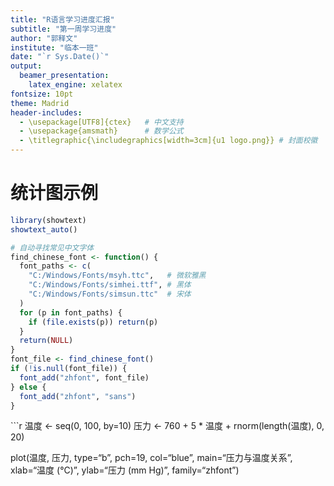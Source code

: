 ```yaml
---
title: "R语言学习进度汇报"
subtitle: "第一周学习进度"
author: "郭释文"
institute: "临本一班"
date: "`r Sys.Date()`"
output: 
  beamer_presentation:
    latex_engine: xelatex
fontsize: 10pt
theme: Madrid
header-includes:
  - \usepackage[UTF8]{ctex}   # 中文支持
  - \usepackage{amsmath}      # 数学公式
  - \titlegraphic{\includegraphics[width=3cm]{u1 logo.png}} # 封面校徽
---
```


# 统计图示例

```r
library(showtext)
showtext_auto()

# 自动寻找常见中文字体
find_chinese_font <- function() {
  font_paths <- c(
    "C:/Windows/Fonts/msyh.ttc",   # 微软雅黑
    "C:/Windows/Fonts/simhei.ttf", # 黑体
    "C:/Windows/Fonts/simsun.ttc"  # 宋体
  )
  for (p in font_paths) {
    if (file.exists(p)) return(p)
  }
  return(NULL)
}
font_file <- find_chinese_font()
if (!is.null(font_file)) {
  font_add("zhfont", font_file)
} else {
  font_add("zhfont", "sans")
}
```

```r
温度 <- seq(0, 100, by=10)
压力 <- 760 + 5 * 温度 + rnorm(length(温度), 0, 20)

plot(温度, 压力, type="b", pch=19, col="blue",
     main="压力与温度关系",
     xlab="温度 (°C)",
     ylab="压力 (mm Hg)",
     family="zhfont")

